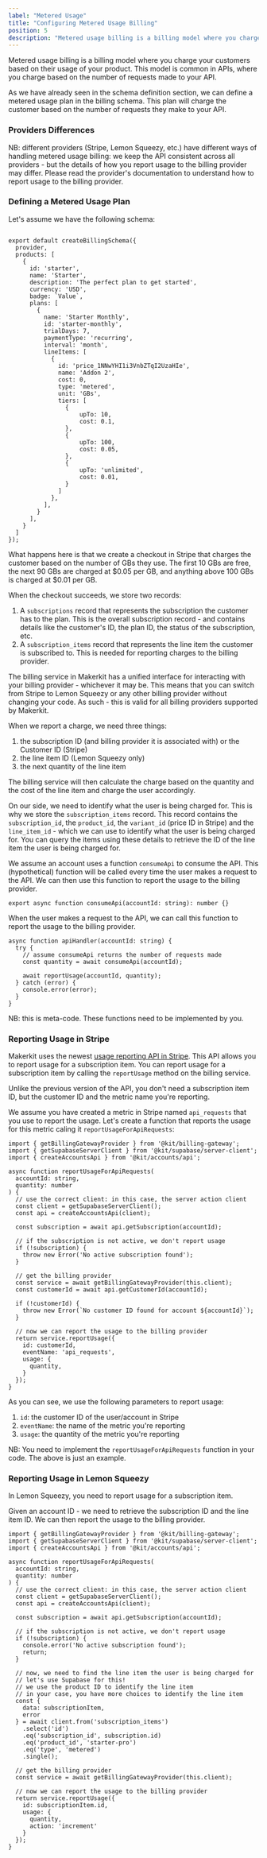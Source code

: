 ```yaml
---
label: "Metered Usage"
title: "Configuring Metered Usage Billing"
position: 5
description: "Metered usage billing is a billing model where you charge your customers based on their usage of your product. This model is common in APIs, where you charge based on the number of requests made to your API."
---
```


Metered usage billing is a billing model where you charge your customers based on their usage of your product. This model is common in APIs, where you charge based on the number of requests made to your API.

As we have already seen in the schema definition section, we can define a metered usage plan in the billing schema. This plan will charge the customer based on the number of requests they make to your API.

### Providers Differences

NB: different providers (Stripe, Lemon Squeezy, etc.) have different ways of handling metered usage billing: we keep the API consistent across all providers - but the details of how you report usage to the billing provider may differ. Please read the provider's documentation to understand how to report usage to the billing provider.

### Defining a Metered Usage Plan

Let's assume we have the following schema:

```tsx

export default createBillingSchema({
  provider,
  products: [
    {
      id: 'starter',
      name: 'Starter',
      description: 'The perfect plan to get started',
      currency: 'USD',
      badge: `Value`,
      plans: [
        {
          name: 'Starter Monthly',
          id: 'starter-monthly',
          trialDays: 7,
          paymentType: 'recurring',
          interval: 'month',
          lineItems: [
            {
              id: 'price_1NNwYHI1i3VnbZTqI2UzaHIe',
              name: 'Addon 2',
              cost: 0,
              type: 'metered',
              unit: 'GBs',
              tiers: [
                {
                    upTo: 10,
                    cost: 0.1,
                },
                {
                    upTo: 100,
                    cost: 0.05,
                },
                {
                    upTo: 'unlimited',
                    cost: 0.01,
                }
              ]
            },
          ],
        }
      ],
    }
  ]
});
```

What happens here is that we create a checkout in Stripe that charges the customer based on the number of GBs they use. The first 10 GBs are free, the next 90 GBs are charged at $0.05 per GB, and anything above 100 GBs is charged at $0.01 per GB.

When the checkout succeeds, we store two records:

1. A `subscriptions` record that represents the subscription the customer has to the plan. This is the overall subscription record - and contains details like the customer's ID, the plan ID, the status of the subscription, etc.
2. A `subscription_items` record that represents the line item the customer is subscribed to. This is needed for reporting charges to the billing provider.

The billing service in Makerkit has a unified interface for interacting with your billing provider - whichever it may be. This means that you can switch from Stripe to Lemon Squeezy or any other billing provider without changing your code. As such - this is valid for all billing providers supported by Makerkit.

When we report a charge, we need three things:
1. the subscription ID (and billing provider it is associated with) or the Customer ID (Stripe)
2. the line item ID (Lemon Squeezy only)
3. the next quantity of the line item

The billing service will then calculate the charge based on the quantity and the cost of the line item and charge the user accordingly.

On our side, we need to identify what the user is being charged for. This is why we store the `subscription_items` record. This record contains the `subscription_id`, the `product_id`, the `variant_id` (price ID in Stripe) and the `line_item_id` - which we can use to identify what the user is being charged for. You can query the items using these details to retrieve the ID of the line item the user is being charged for.

We assume an account uses a function `consumeApi` to consume the API. This (hypothetical) function will be called every time the user makes a request to the API. We can then use this function to report the usage to the billing provider.

```tsx
export async function consumeApi(accountId: string): number {}
```

When the user makes a request to the API, we can call this function to report the usage to the billing provider.

```tsx
async function apiHandler(accountId: string) {
  try {
    // assume consumeApi returns the number of requests made
    const quantity = await consumeApi(accountId);

    await reportUsage(accountId, quantity);
  } catch (error) {
    console.error(error);
  }
}
```

NB: this is meta-code. These functions need to be implemented by you.

### Reporting Usage in Stripe

Makerkit uses the newest [usage reporting API in Stripe](https://docs.stripe.com/billing/subscriptions/usage-based/implementation-guide). This API allows you to report usage for a subscription item. You can report usage for a subscription item by calling the `reportUsage` method on the billing service.

Unlike the previous version of the API, you don't need a subscription item ID, but the customer ID and the metric name you're reporting.

We assume you have created a metric in Stripe named `api_requests` that you use to report the usage. Let's create a function that reports the usage for this metric caling it `reportUsageForApiRequests`:

```tsx
import { getBillingGatewayProvider } from '@kit/billing-gateway';
import { getSupabaseServerClient } from '@kit/supabase/server-client';
import { createAccountsApi } from '@kit/accounts/api';

async function reportUsageForApiRequests(
  accountId: string,
  quantity: number
) {
  // use the correct client: in this case, the server action client
  const client = getSupabaseServerClient();
  const api = createAccountsApi(client);

  const subscription = await api.getSubscription(accountId);

  // if the subscription is not active, we don't report usage
  if (!subscription) {
    throw new Error('No active subscription found');
  }

  // get the billing provider
  const service = await getBillingGatewayProvider(this.client);
  const customerId = await api.getCustomerId(accountId);

  if (!customerId) {
    throw new Error(`No customer ID found for account ${accountId}`);
  }

  // now we can report the usage to the billing provider
  return service.reportUsage({
    id: customerId,
    eventName: 'api_requests',
    usage: {
      quantity,
    }
  });
}
```

As you can see, we use the following parameters to report usage:
1. `id`: the customer ID of the user/account in Stripe
2. `eventName`: the name of the metric you're reporting
3. `usage`: the quantity of the metric you're reporting

NB: You need to implement the `reportUsageForApiRequests` function in your code. The above is just an example.

### Reporting Usage in Lemon Squeezy

In Lemon Squeezy, you need to report usage for a subscription item.

Given an account ID - we need to retrieve the subscription ID and the line item ID. We can then report the usage to the billing provider.

```tsx
import { getBillingGatewayProvider } from '@kit/billing-gateway';
import { getSupabaseServerClient } from '@kit/supabase/server-client';
import { createAccountsApi } from '@kit/accounts/api';

async function reportUsageForApiRequests(
  accountId: string,
  quantity: number
) {
  // use the correct client: in this case, the server action client
  const client = getSupabaseServerClient();
  const api = createAccountsApi(client);

  const subscription = await api.getSubscription(accountId);

  // if the subscription is not active, we don't report usage
  if (!subscription) {
    console.error('No active subscription found');
    return;
  }

  // now, we need to find the line item the user is being charged for
  // let's use Supabase for this!
  // we use the product ID to identify the line item
  // in your case, you have more choices to identify the line item
  const {
    data: subscriptionItem,
    error
  } = await client.from('subscription_items')
    .select('id')
    .eq('subscription_id', subscription.id)
    .eq('product_id', 'starter-pro')
    .eq('type', 'metered')
    .single();

  // get the billing provider
  const service = await getBillingGatewayProvider(this.client);

  // now we can report the usage to the billing provider
  return service.reportUsage({
    id: subscriptionItem.id,
    usage: {
      quantity,
      action: 'increment'
    }
  });
}
```
